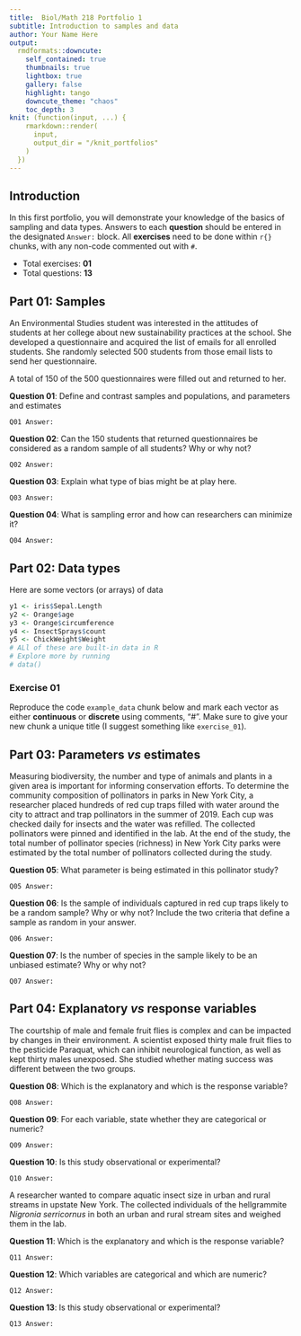 ---
title:  Biol/Math 218 Portfolio 1
subtitle: Introduction to samples and data
author: Your Name Here
output:
  rmdformats::downcute:
    self_contained: true
    thumbnails: true
    lightbox: true
    gallery: false
    highlight: tango
    downcute_theme: "chaos"
    toc_depth: 3
knit: (function(input, ...) {
    rmarkdown::render(
      input,
      output_dir = "/knit_portfolios"
    )
  })
---

## Introduction

In this first portfolio, you will demonstrate your knowledge of the basics of sampling 
and data types. Answers to each **question** should be entered in the designated `Answer:` block. 
All **exercises** need to be done within `r{}` chunks, with any 
non-code commented out with `#`.

- Total exercises: **01**
- Total questions: **13**

## Part 01: Samples

An Environmental Studies student was interested in the attitudes of students at her college about 
new sustainability practices at the school. She developed a questionnaire and acquired the 
list of emails for all enrolled students. She randomly selected 500 students 
from those email lists to send her questionnaire. 

A total of 150 of the 500 questionnaires were filled out and returned to her.

**Question 01**: Define and contrast samples and populations, and parameters and estimates

`Q01 Answer:`

**Question 02**: Can the 150 students that returned questionnaires be considered 
as a random sample of all students? Why or why not?

`Q02 Answer:`

**Question 03**: Explain what type of bias might be at play here.

`Q03 Answer:`

**Question 04**: What is sampling error and how can researchers can minimize it?

`Q04 Answer:`

## Part 02: Data types

Here are some vectors (or arrays) of data
```{r, example_data}
y1 <- iris$Sepal.Length
y2 <- Orange$age
y3 <- Orange$circumference
y4 <- InsectSprays$count
y5 <- ChickWeight$Weight
# ALl of these are built-in data in R
# Explore more by running
# data()
```

### Exercise 01
Reproduce the code `example_data` chunk below and mark each vector as 
either **continuous** or **discrete** using comments, "#". Make sure to give your new
chunk a unique title (I suggest something like `exercise_01`).

## Part 03: Parameters *vs* estimates

Measuring biodiversity, the number and type of animals and plants in a given area is
important for informing conservation efforts. To determine the community composition
of pollinators in parks in New York City, a researcher placed hundreds of red cup traps
filled with water around the city to attract and trap pollinators in the summer of 2019. 
Each cup was checked daily for insects and the water was refilled. The collected
pollinators were pinned and identified in the lab. At the end of the study,
the total number of pollinator species (richness) in New York City parks were estimated by
the total number of pollinators collected during the study. 

**Question 05**: What parameter is being estimated in this pollinator study?

`Q05 Answer:`

**Question 06**: Is the sample of individuals captured in red cup traps 
likely to be a random sample? Why or why not? Include the two criteria 
that define a sample as random in your answer.

`Q06 Answer:`

**Question 07**: Is the number of species in the sample likely to be an 
unbiased estimate? Why or why not?

`Q07 Answer:`

## Part 04: Explanatory *vs* response variables

The courtship of male and female fruit flies is complex and can be
impacted by changes in their environment. A scientist exposed thirty
male fruit flies to the pesticide Paraquat, which can inhibit neurological
function, as well as kept thirty males unexposed. She studied whether 
mating success was different between the two groups.

**Question 08**: Which is the explanatory and which is the response variable?

`Q08 Answer:`

**Question 09**: For each variable, state whether they are categorical or numeric?

`Q09 Answer:`

**Question 10**: Is this study observational or experimental?

`Q10 Answer:`

A researcher wanted to compare aquatic insect size in urban and 
rural streams in upstate New York. The collected individuals of
the hellgrammite *Nigronia serricornus* in both an urban and
rural stream sites and weighed them in the lab.

**Question 11**: Which is the explanatory and which is the response variable?

`Q11 Answer:`

**Question 12**: Which variables are categorical and which are numeric?

`Q12 Answer:`

**Question 13**: Is this study observational or experimental?

`Q13 Answer:`